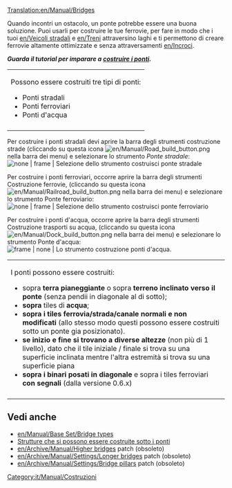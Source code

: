 [[Translation:en/Manual/Bridges]]
{{it/Manuale/Menu}}
<!--
 Previous content wasn't as insightful as the building bridges tutorial
 + this page should be more of a reference, link section and a quick guide, not beginners guide
-->

Quando incontri un ostacolo, un ponte potrebbe essere una buona soluzione. Puoi usarli per costruire le tue ferrovie, per fare in modo che i tuoi [[en/Veicoli stradali]] e [[en/Treni]] attraversino laghi e ti permettono di creare ferrovie altamente ottimizzate e senza attraversamenti [[en/Incroci]].

'''''Guarda il tutorial per imparare a [[it/Manual/Costruire ponti|costruire i ponti]].'''''

<!-- When you encounter an obstacle, building a bridge might be a good solution. You can use them to build your railroad over a competitor's tracks, to make your [[road vehicles]] and [[trains]] cross lakes or to create crossover-free highly optimized railway [[junctions]].

'''''See [[Building bridges]] tutorial to learn how to build bridges.''''' 
-->


{| class="wikitable" 
|Possono essere costruiti tre tipi di ponti:
* Ponti stradali
* Ponti ferroviari
* Ponti d'acqua
|-
|}

<!-- Two types of bridges can be built:
* Road bridges
* Railway bridges 
-->

Per costruire i ponti stradali devi aprire la barra degli strumenti costruzione strade (cliccando su questa icona [[File:en/Manual/Road build button.png]] nella barra dei menu) e selezionare lo strumento ''Ponte stradale'':
[[File:it/Manual/BridgeTut14.png | none | frame | Selezione dello strumento costruisci ponte stradale]]

Per costruire i ponti ferroviari, occorre aprire la barra degli strumenti Costruzione ferrovie, (cliccando su questa icona [[File:en/Manual/Railroad build button.png]] nella barra dei menu) e selezionare lo strumento Ponte ferroviario:
[[File:it/Manual/BridgeTut1.png | none | frame | Selezione dello strumento costruisci ponte ferroviario]]

Per costruire i ponti d'acqua, occorre aprire la barra degli strumenti Costruzione trasporti su acqua, (cliccando su questa icona [[File:en/Manual/Dock build button.png]] nella barra dei menu) e selezionare lo strumento Ponte d'acqua:
[[File:it/Manual/BridgeTut14a.png | frame | none | Lo strumento costruzione ponti d'acqua.]] 

<!-- To build road bridges, open the Road Construction Toolbar ( [[File:en/Manual/Manual html ma6d6c8c.png]] ) and select the Road Bridge tool:
[[File:en/Manual/BridgeTut14.png|none|frame|Selecting Road Bridge tool]]

To build railway bridges, open the Railway Construction Toolbar ( [[File:en/Manual/Manual html m772c5b23.png]] ) and select the Bridge tool:
[[File:en/Manual/BridgeTut1.png|none|frame|Selecting Railway Bridge tool]] 
-->

{| class="wikitable" 
| I ponti possono essere costruiti:
* sopra '''terra pianeggiante''' o sopra '''terreno inclinato verso il ponte''' (senza pendii in diagonale al di sotto);
* '''sopra''' tiles di '''acqua''';
* '''sopra i tiles ferrovia/strada/canale normali e non modificati''' (allo stesso modo questi possono essere costruiti sotto un ponte gia posizionato).
* '''se inizio e fine si trovano a diverse altezze''' (non più di 1 livello), dato che il tile iniziale / finale si trova su una superficie inclinata mentre l'altra estremità si trova su una superficie piana
* '''sopra i binari posati in diagonale''' e sopra i tiles ferroviari '''con segnali''' (dalla versione 0.6.x)
|-
|}

<!-- Bridges can be built:
* above '''flat land''' or over '''land sloped towards the bridge''' (no diagonal slopes underneath);
* '''above''' regular (full) '''water''' tiles;
* '''above regular and unmodified rail/road/canal tiles''' (same goes for constructing those under a bridge).
* '''starting and ending at different heights''' (no more than 1 level), given that the starting/ending tile is on a sloped surface while the other end is on a flat surface.
* above diagonal tracks and above tracks with signals (since 0.6.x series)
-->

== Vedi anche ==
*[[en/Manual/Base Set/Bridge types]]
*[[it/Archive/Manual/Nuovi ponti|Strutture che si possono essere costruite sotto i ponti]]
*[[en/Archive/Manual/Higher bridges]] patch (obsoleto)
*[[en/Archive/Manual/Settings/Longer bridges]] patch (obsoleto)
*[[en/Archive/Manual/Settings/Bridge pillars]] patch (obsoleto)

[[Category:it/Manual/Costruzioni]]
<!-- this is not tutorial/walkthrough category member -->
